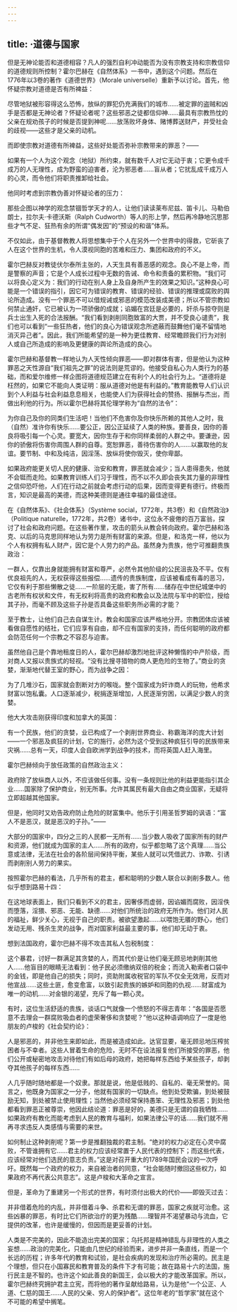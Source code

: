 ```yaml
---
---
---
```

title: ·道德与国家
---




但是无神论能否和道德相容？凡人的强烈自利冲动能否为没有宗教支持和宗教信仰的道德规则所控制？霍尔巴赫在《自然体系》一书中，遇到这个问题。然后在1776年以3卷的著作《道德世界》（Morale universelle）重新予以讨论。首先，他怀疑宗教对道德是否有所裨益：

尽管地狱被形容得这么恐怖，放纵的罪犯仍充满我们的城市……被定罪的盗贼和凶手是否都是无神论者？怀疑论者呢？这些邪恶之徒都信仰神……最具有宗教热忱的父亲在规劝孩子的时候是否提到神呢……放荡败坏身体、赌博葬送财产，并受社会的歧视——这些才是父亲的动机。



而即使宗教对道德有所裨益，这些好处能否弥补宗教带来的罪恶？——

如果有一个人为这个观念（地狱）所约束，就有数千人对它无动于衷；它更令成千成万的人无理性，成为野蛮的迫害者，沦为邪恶者……盲从者；它扰乱成千成万人的心灵，而令他们将职责推卸给社会。



他同时考虑到宗教伪善对怀疑论者的压力：

那些企图以神学的观念禁锢哲学天才的人，让他们读读莱布尼兹、笛卡儿、马勒伯朗士，拉尔夫·卡德沃斯（Ralph Cudworth）等人的形上学，然后再冷静地沉思那些才气不足、狂热有余的所谓“偶发因”的“预设的和谐”体系。



不仅如此，由于基督教教人将思想集中于个人在另外一个世界中的得救，它斫丧了人在这个世界的生机，令人漠视同胞的苦难和压力、集团和政府的不义。

霍尔巴赫反对教徒伏尔泰所主张的，人天生具有善恶感的观念。良心不是上帝，而是警察的声音；它是个人成长过程中无数的告诫、命令和责备的累积物。“我们可以将良心定义为：我们的行动在别人身上及自身所产生的效果之知识。”这种良心可能是一个错误的指引，因它可为错误的教育、错误的经验、错误的推理或腐败的舆论所造成。没有一个罪恶不可以借规诫或邪恶的模范改装成美德；所以不管宗教如何禁止通奸，它已被认为一项骄傲的成就；谄媚在宫廷是必要的，奸杀与掠夺则是兵士出生入死的合法报酬。“我们看到剥削同胞致富的大贾，并不受良心谴责”，我们也可以看到“一些狂热者，他们的良心为错误观念所遮蔽而鼓舞他们毫不留情地消灭异己者”。因此，我们所能希望的是一种为更佳教育、经常瞻顾我们行为对别人或自己所造成的影响及更健康的舆论所造成的良心。

霍尔巴赫和基督教一样地认为人天性倾向罪恶——即对群体有害，但是他认为这种罪恶之天性源自“我们祖先之罪”的说法则是荒谬的。他接受自私心为人类行为的基础，而和爱尔维修一样企图将道德规范建立在有利个人的社会行为上。“道德将是枉然的，如果它不能向人类证明：服从道德对他是有利益的。”教育能教导人们认识到个人利益与社会利益息息相关，也能使人们为获得社会的赞扬、报酬与杰出，而做出利他的行为。所以霍尔巴赫将其伦理学称为“自然的法令”：

为你自己及你的同类们生活吧！当他们不危害你及你快乐所赖的其他人之时，我（自然）准许你有快乐……要公正，因公正延续了人类的种族。要善良，因你的善良将吸引每一个心灵。要宽大，因你生存于和你同样柔弱的人群之中。要谦逊，因你的骄傲将伤害你周围人群的自尊。宽恕罪恶，善待伤害你的人……以赢取他的友谊。要节制、中和及纯洁，因淫荡、放纵将使你毁灭，使你卑鄙。



如果政府能更关切人民的健康、治安和教育，罪恶就会减少；当人患得患失，他就不会铤而走险。如果教育训练人们习于理性，而不以不久即会丧失其力量的非理性之信仰恐吓他，人们在行动之前就会考虑行动的后果，因而变得更有德行。终极而言，知识是最高的美德，而这种美德则是通往幸福的最佳途径。

在《自然体系》、《社会体系》（Système social，1772年，共3卷）和《自然政治》（Politique naturelle，1772年，共2卷）诸书中，这位永不疲倦的百万富翁，探讨了社会和政府问题。在这些著作里，攻击的箭头从教会转向政府。霍尔巴赫和洛克、以后的马克思同样地认为劳力是所有财富的来源。但是，和洛克一样，他以为个人有权拥有私人财产，因它是个人劳力的产品。虽然身为贵族，他宁可推翻贵族政治：

一群人，仅靠出身就能拥有财富和尊严，必然令其他阶级的公民沮丧及不平。仅有优良祖先的人，无权获得这些报偿……遗传的贵族制度，应该被看成有毒的恶习，它仅有利于那些懒散之徒……一阶层的无能，害了所有……储存在中世纪城堡中的古老所有权状和文件，有无权利将高贵的政府和教会以及法院与军中的职位，授给其子孙，而毫不顾及这些子孙是否具备这些职务所必需的才能？



至于教士，让他们自己去自谋生计。教会和国家应该严格地分开。宗教团体应该被看做自愿性的结社，它们应享有自由，却不应有国家的支持，而任何聪明的政府都会防范任何一个宗教之不容忍与迫害。

虽然他自己是个靠地租度日的人，霍尔巴赫却激烈地批评这种懒惰的中产阶级，而对商人又报以贵族式的轻视。“没有比搜寻猎物的商人更危险的生物了。”商业的贪婪，渐渐地代替王室的野心，而为战争之因：

为了几堆沙石，国家就会割断对方的喉咙。整个国家成为奸诈商人的玩物，他希求财富以饱私囊。人口逐渐减少，税捐逐渐增加，人民逐渐穷困，以满足少数人的贪婪。



他大大攻击刚获得印度和加拿大的英国：

有一个民族，他们的贪婪，业已构成了一个剥削世界商业、称霸海洋的庞大计划——一个邪恶及疯狂的计划，它的施行，必然为这个受到这种疯狂引导的民族带来灾祸……总有一天，印度人会自欧洲学到战争的技术，而将英国人赶入海里。



霍尔巴赫倾向于放任政策的自然政治主义：

政府除了放纵商人以外，不应该做任何事。没有一条规则比他的利益更能指引其企业……国家除了保护商业，别无所事。允许其属民有最大自由之商业国家，无疑将立即超越其他国家。



但是，他同时又劝告政府防止危险的财富集中。他乐于引用圣哲罗姆的讽语：“富人不是恶汉，就是恶汉的子孙。”——

大部分的国家中，四分之三的人民都一无所有……当少数人吸收了国家所有的财产和资源，他们就成为国家的主人……所有的政府，似乎都忽略了这个真理……当公意或法律，无法在社会的各阶层间保持平衡，某些人就可以凭借武力、诈欺、引诱而剥削别人劳力的果实。



按照霍尔巴赫的看法，几乎所有的君主，都和聪明的少数人联合以剥削多数人。他似乎想到路易十四：

在这地球表面上，我们只看到不义的君主，因奢侈而虚弱，因谄媚而腐败，因淫佚而堕落，淫猥、邪恶、无能、缺德……对他们所统治的政府无所作为。他们对人民的福祉，鲜少关心，无视于自己的职责。被欲望激起……以喂饱无餍的野心，他们发动无用、残杀生灵的战争，而对国家利益最主要的事，他们却无动于衷。



想到法国政府，霍尔巴赫不得不攻击其私人包税制度：

这个暴君，讨好一群满足其贪婪的人，而其代价是让他们毫无顾忌地剥削其他人……他盲目的眼睛无法看到：他子民必须缴纳双倍的税金；而流入勒索者口袋中的金钱，即是他自己的损失；同时，资助附属收税官的军队不仅全无效用，反而对他宣战……这些土匪，愈变愈富，以致引起贵族的嫉妒和同胞的仇视……财富成为唯一的动机……对金银的渴望，充斥了每一颗心灵。



有时，这位生活舒适的贵族，谈话口气就像一个愤怒的不得志青年：“各国是否愿意不去理会一群腐败吸血者的虚荣奢侈和贪婪呢？”他以这种语调响应了一度是他朋友的卢梭的《社会契约论》：

人是邪恶的，并非他生来即如此，而是被造成如此。达官显要，毫无顾忌地压榨贫困者与不幸者。这些人冒着生命的危险，无时不在设法报复他们所接受的罪恶，他们公开或秘密地攻击对待他们有如后母的政府，她把每样东西给予某些孩子，却剥夺其他孩子的每样东西……

人几乎随时随地都是一个奴隶。那就是说，他是低贱的、自私的、毫无荣誉的。简言之，他既身为国家之一分子，他就有国家的一切缺点。他到处受欺骗，到处被鼓励无知，到处被禁止使用理性；当然他必须经常保持愚笨、无理性及邪恶；到处他都看到罪恶正被尊崇，他因此结论道：罪恶是好的，美德只是无谓的自我牺牲……如果政府有教化而能考虑到人民的教育与福利，如果法律公平的话……我们就不用再寻求违反人类感情与需要的来世。



如何制止这种剥削呢？第一步是推翻独裁的君主制。“绝对的权力必定在心灵中腐败，不管谁拥有它……君主的权力应该经常置于人民代表的控制下；而这些代表，应该经常对他们选民的意志负责。”这是对召开重大的1789年国民会议的一次呼吁。既然每一个政府的权力，来自被治者的同意，“社会能随时撤回这些权力，如果政府不再代表公共意志”。这是卢梭和大革命之宣言。

但是，革命为了重建另一个形式的世界，有时须付出极大的代价——即毁灭过去：

并非借着危险的内乱，并非借着斗争、杀君和无谓的罪恶，国家之疾就可治愈。这些凶暴的罪恶，有时比它们所欲治疗的更为残酷……理智并不渴望暴动与流血，它提供的改革，也许是缓慢的，但因而是更妥善的计划。



人类是不完美的，因此不能造出完美的国家；乌托邦是精神错乱与非理性的人类之妄想……政治的完美化，只能由几世纪的经验而来，进步并非一条直线，而是一个长远的历程；许多年代的教育和试验，是社会疾病的发现和治疗所必需的。民主是个理想，但只在小国寡民和教育普及的条件下才有可能；故在路易十六的法国，施行民主是不智的。也许这个如此善良的新国王，会以极大的才能改革国家。所以，霍尔巴赫终究拥护君主立宪，而将他的著作呈献给路易，认为是他“一个公正、人道、仁慈的国王……人民的父亲、穷人的保护者”。这位年老的“哲学家”就在这个不可能的希望中搁笔。